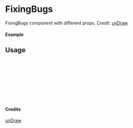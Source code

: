 
<Meta of={FixingBugs} title="unDraw/FixingBugs" />

# FixingBugs

FixingBugs component with different props.
Credit: [unDraw](https://undraw.co/illustrations)

#### Example

<Canvas of={FixingBugs.Primary} />

## Usage

```ts
import { FixingBugs } from "yadl-ui";

const Example = () => {
  return (
      <FixingBugs />
  );
};

export default Example;
```

#### Credits
[unDraw](https://undraw.co/illustrations)
